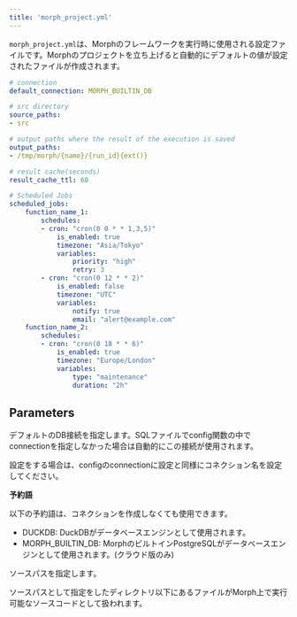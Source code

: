 ```yaml
---
title: 'morph_project.yml'
---
```


`morph_project.yml`は、Morphのフレームワークを実行時に使用される設定ファイルです。Morphのプロジェクトを立ち上げると自動的にデフォルトの値が設定されたファイルが作成されます。

```yaml
# connection
default_connection: MORPH_BUILTIN_DB

# src directory
source_paths:
- src

# output paths where the result of the execution is saved
output_paths:
- /tmp/morph/{name}/{run_id}{ext()}

# result cache(seconds)
result_cache_ttl: 60

# Scheduled Jobs
scheduled_jobs:
    function_name_1:
        schedules:
        - cron: "cron(0 0 * * 1,3,5)"
            is_enabled: true
            timezone: "Asia/Tokyo"
            variables:
                priority: "high"
                retry: 3
        - cron: "cron(0 12 * * 2)"
            is_enabled: false
            timezone: "UTC"
            variables:
                notify: true
                email: "alert@example.com"
    function_name_2:
        schedules:
        - cron: "cron(0 18 * * 6)"
            is_enabled: true
            timezone: "Europe/London"
            variables:
                type: "maintenance"
                duration: "2h"
```

## Parameters

<ParamField body="default_connection" type="string" default="MORPH_BUILTIN_DB">
デフォルトのDB接続を指定します。SQLファイルでconfig関数の中でconnectionを指定しなかった場合は自動的にこの接続が使用されます。

設定をする場合は、configのconnectionに設定と同様にコネクション名を設定してください。

**予約語**

以下の予約語は、コネクションを作成しなくても使用できます。

- DUCKDB: DuckDBがデータベースエンジンとして使用されます。
- MORPH_BUILTIN_DB: MorphのビルトインPostgreSQLがデータベースエンジンとして使用されます。(クラウド版のみ)

</ParamField>

<ParamField body="source_paths" type="string" default="src">
ソースパスを指定します。

ソースパスとして指定をしたディレクトリ以下にあるファイルがMorph上で実行可能なソースコードとして扱われます。
</ParamField>
